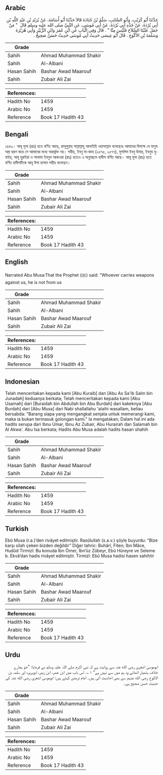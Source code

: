 ## Arabic


<div dir="rtl" lang="ar" style={{fontSize:'larger',backgroundColor:'#f8f9fa',padding:20}}>
حَدَّثَنَا أَبُو كُرَيْبٍ، وَأَبُو السَّائِبِ، سَلْمُ بْنُ جُنَادَةَ قَالاَ حَدَّثَنَا أَبُو أُسَامَةَ، عَنْ بُرَيْدِ بْنِ عَبْدِ اللَّهِ بْنِ أَبِي بُرْدَةَ، عَنْ جَدِّهِ أَبِي بُرْدَةَ، عَنْ أَبِي مُوسَى، عَنِ النَّبِيِّ صلى الله عليه وسلم قَالَ ‏ "‏ مَنْ حَمَلَ عَلَيْنَا السِّلاَحَ فَلَيْسَ مِنَّا ‏"‏ ‏.‏ قَالَ وَفِي الْبَابِ عَنِ ابْنِ عُمَرَ وَابْنِ الزُّبَيْرِ وَأَبِي هُرَيْرَةَ وَسَلَمَةَ بْنِ الأَكْوَعِ ‏.‏ قَالَ أَبُو عِيسَى حَدِيثُ أَبِي مُوسَى حَدِيثٌ حَسَنٌ صَحِيحٌ ‏.‏
</div>
<div style={{backgroundColor:'#f8f9fa',padding:20, marginBottom: 10}}><table> <thead> <tr> <th>Grade</th> <th></th> </tr> </thead> <tbody> <tr><td>Sahih</td><td>Ahmad Muhammad Shakir</td></tr><tr><td>Sahih</td><td>Al-Albani</td></tr><tr><td>Hasan Sahih</td><td>Bashar Awad Maarouf</td></tr><tr><td>Sahih</td><td>Zubair Ali Zai</td></tr></tbody></table><table> <thead> <tr> <th>References:</th> <th></th> </tr> </thead> <tbody><tr><td>Hadith No</td><td>1459</td></tr><tr><td>Arabic No</td><td>1459</td></tr><tr><td>Reference</td><td>Book 17 Hadith 43</td></tr></tbody></table></div>

## Bengali


<div dir="ltr" lang="bn" style={{fontSize:'larger',backgroundColor:'#f8f9fa',padding:20}}>
১৪৫৯। আবূ মূসা (রাঃ) হতে বর্ণিত আছে, রাসূলুল্লাহ সাল্লাল্লাহু আলাইহি ওয়াসাল্লাম বলেছেনঃ আমাদের বিপক্ষে যে মানুষ অস্ত্র ধারণ করে সে আমাদের মধ্যে অন্তর্ভুক্ত নয়। সহীহ, ইবনু মা-জাহ (২৫৭৫, ২৫৭৭), মুসলিম ইবনু উমার, ইবনুয যুবাইর, আবূ হুরাইরা ও সালামা ইবনুল আকওয়া (রাঃ) হতেও এ অনুচ্ছেদে হাদীস বর্ণিত আছে। আবূ মূসা (রাঃ) হতে বর্ণিত হাদীসটিকে আবূ ঈসা হাসান সহীহ বলেছেন।
</div>
<div style={{backgroundColor:'#f8f9fa',padding:20, marginBottom: 10}}><table> <thead> <tr> <th>Grade</th> <th></th> </tr> </thead> <tbody> <tr><td>Sahih</td><td>Ahmad Muhammad Shakir</td></tr><tr><td>Sahih</td><td>Al-Albani</td></tr><tr><td>Hasan Sahih</td><td>Bashar Awad Maarouf</td></tr><tr><td>Sahih</td><td>Zubair Ali Zai</td></tr></tbody></table><table> <thead> <tr> <th>References:</th> <th></th> </tr> </thead> <tbody><tr><td>Hadith No</td><td>1459</td></tr><tr><td>Arabic No</td><td>1459</td></tr><tr><td>Reference</td><td>Book 17 Hadith 43</td></tr></tbody></table></div>

## English


<div dir="ltr" lang="en" style={{fontSize:'larger',backgroundColor:'#f8f9fa',padding:20}}>
Narrated Abu Musa:That the Prophet (ﷺ) said: "Whoever carries weapons against us, he is not from us
</div>
<div style={{backgroundColor:'#f8f9fa',padding:20, marginBottom: 10}}><table> <thead> <tr> <th>Grade</th> <th></th> </tr> </thead> <tbody> <tr><td>Sahih</td><td>Ahmad Muhammad Shakir</td></tr><tr><td>Sahih</td><td>Al-Albani</td></tr><tr><td>Hasan Sahih</td><td>Bashar Awad Maarouf</td></tr><tr><td>Sahih</td><td>Zubair Ali Zai</td></tr></tbody></table><table> <thead> <tr> <th>References:</th> <th></th> </tr> </thead> <tbody><tr><td>Hadith No</td><td>1459</td></tr><tr><td>Arabic No</td><td>1459</td></tr><tr><td>Reference</td><td>Book 17 Hadith 43</td></tr></tbody></table></div>

## Indonesian


<div dir="ltr" lang="id" style={{fontSize:'larger',backgroundColor:'#f8f9fa',padding:20}}>
Telah menceritakan kepada kami [Abu Kuraib] dan [Abu As Sa'ib Salm bin Junadah] keduanya berkata; Telah menceritakan kepada kami [Abu Usamah] dari [Buraidah bin Abdullah bin Abu Burdah] dari kakeknya [Abu Burdah] dari [Abu Musa] dari Nabi shallallahu 'alaihi wasallam, beliau bersabda: "Barang siapa yang mengangkat senjata untuk memerangi kami, maka ia bukan termasuk golongan kami." Ia mengatakan; Dalam hal ini ada hadits serupa dari Ibnu Umar, Ibnu Az Zubair, Abu Hurairah dan Salamah bin Al Akwa'. Abu Isa berkata; Hadits Abu Musa adalah hadits hasan shahih
</div>
<div style={{backgroundColor:'#f8f9fa',padding:20, marginBottom: 10}}><table> <thead> <tr> <th>Grade</th> <th></th> </tr> </thead> <tbody> <tr><td>Sahih</td><td>Ahmad Muhammad Shakir</td></tr><tr><td>Sahih</td><td>Al-Albani</td></tr><tr><td>Hasan Sahih</td><td>Bashar Awad Maarouf</td></tr><tr><td>Sahih</td><td>Zubair Ali Zai</td></tr></tbody></table><table> <thead> <tr> <th>References:</th> <th></th> </tr> </thead> <tbody><tr><td>Hadith No</td><td>1459</td></tr><tr><td>Arabic No</td><td>1459</td></tr><tr><td>Reference</td><td>Book 17 Hadith 43</td></tr></tbody></table></div>

## Turkish


<div dir="ltr" lang="tr" style={{fontSize:'larger',backgroundColor:'#f8f9fa',padding:20}}>
Ebû Musa (r.a.)’den rivâyet edilmiştir. Rasûlullah (s.a.v.) şöyle buyurdu: “Bize karşı silah çeken bizden değildir” Diğer tahric: Buhârî, Fiten; İbn Mâce, Hudûd Tirmizî: Bu konuda İbn Ömer, İbn’üz Zübeyr, Ebû Hüreyre ve Seleme b. Ekvâ’dan hadis rivâyet edilmiştir. Tirmizî: Ebû Musa hadisi hasen sahihtir
</div>
<div style={{backgroundColor:'#f8f9fa',padding:20, marginBottom: 10}}><table> <thead> <tr> <th>Grade</th> <th></th> </tr> </thead> <tbody> <tr><td>Sahih</td><td>Ahmad Muhammad Shakir</td></tr><tr><td>Sahih</td><td>Al-Albani</td></tr><tr><td>Hasan Sahih</td><td>Bashar Awad Maarouf</td></tr><tr><td>Sahih</td><td>Zubair Ali Zai</td></tr></tbody></table><table> <thead> <tr> <th>References:</th> <th></th> </tr> </thead> <tbody><tr><td>Hadith No</td><td>1459</td></tr><tr><td>Arabic No</td><td>1459</td></tr><tr><td>Reference</td><td>Book 17 Hadith 43</td></tr></tbody></table></div>

## Urdu


<div dir="rtl" lang="ur" style={{fontSize:'larger',backgroundColor:'#f8f9fa',padding:20}}>
ابوموسیٰ اشعری رضی الله عنہ سے روایت ہے کہ نبی اکرم صلی اللہ علیہ وسلم نے فرمایا: ”جو ہمارے خلاف ہتھیار اٹھائے وہ ہم میں سے نہیں ہے“ ۱؎۔ اس باب میں ابن عمر، ابن زبیر، ابوہریرہ اور سلمہ بن الاکوع رضی الله عنہم سے بھی احادیث آئی ہیں۔ امام ترمذی کہتے ہیں: ابوموسیٰ اشعری رضی الله عنہ کی حدیث حسن صحیح ہے۔
</div>
<div style={{backgroundColor:'#f8f9fa',padding:20, marginBottom: 10}}><table> <thead> <tr> <th>Grade</th> <th></th> </tr> </thead> <tbody> <tr><td>Sahih</td><td>Ahmad Muhammad Shakir</td></tr><tr><td>Sahih</td><td>Al-Albani</td></tr><tr><td>Hasan Sahih</td><td>Bashar Awad Maarouf</td></tr><tr><td>Sahih</td><td>Zubair Ali Zai</td></tr></tbody></table><table> <thead> <tr> <th>References:</th> <th></th> </tr> </thead> <tbody><tr><td>Hadith No</td><td>1459</td></tr><tr><td>Arabic No</td><td>1459</td></tr><tr><td>Reference</td><td>Book 17 Hadith 43</td></tr></tbody></table></div>